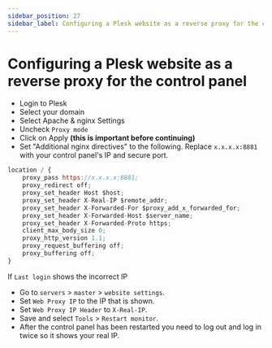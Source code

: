```yaml
---
sidebar_position: 27
sidebar_label: Configuring a Plesk website as a reverse proxy for the control panel
---
```


# Configuring a Plesk website as a reverse proxy for the control panel

- Login to Plesk
- Select your domain
- Select Apache & nginx Settings
- Uncheck `Proxy mode`
- Click on Apply **(this is important before continuing)**
- Set "Additional nginx directives" to the following. Replace `x.x.x.x:8881` with your control panel's IP and secure port.

```js showLineNumbers
location / {
    proxy_pass https://x.x.x.x:8881;
    proxy_redirect off;
    proxy_set_header Host $host;
    proxy_set_header X-Real-IP $remote_addr;
    proxy_set_header X-Forwarded-For $proxy_add_x_forwarded_for;
    proxy_set_header X-Forwarded-Host $server_name;
    proxy_set_header X-Forwarded-Proto https;
    client_max_body_size 0;
    proxy_http_version 1.1;
    proxy_request_buffering off;
    proxy_buffering off;
}
```

If `Last login` shows the incorrect IP

- Go to `servers` > `master` > `website settings`.
- Set `Web Proxy IP` to the IP that is shown.
- Set `Web Proxy IP Header` to `X-Real-IP`.
- Save and select `Tools` > `Restart monitor`.
- After the control panel has been restarted you need to log out and log in twice so it shows your real IP.